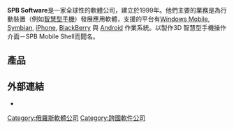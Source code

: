 {{多個問題|
{{expand English|time=2018-11-30T05:03:50+00:00}}
{{unreferenced|time=2018-11-30T05:03:50+00:00}}
{{Orphan|time=2016-12-17T14:00:28+00:00}}
}}
'''SPB Software'''是一家全球性的軟體公司，建立於1999年。他們主要的業務是為行動裝置（例如[[智慧型手機|智慧型手機]]）發展應用軟體，支援的平台有[[Windows_Mobile|Windows Mobile]], [[Symbian|Symbian]], [[iPhone|iPhone]], [[BlackBerry|BlackBerry]] 與 [[Android|Android]] 作業系統。以製作3D 智慧型手機操作介面－SPB Mobile Shell而聞名。

==產品==
==外部連結==
* {{official|https://www.spbsoft.com}}
{{公司小作品}}
{{DEFAULTSORT:SPB Software}}
[[Category:俄羅斯軟體公司|Category:俄羅斯軟體公司]]
[[Category:跨國軟件公司|Category:跨國軟件公司]]
